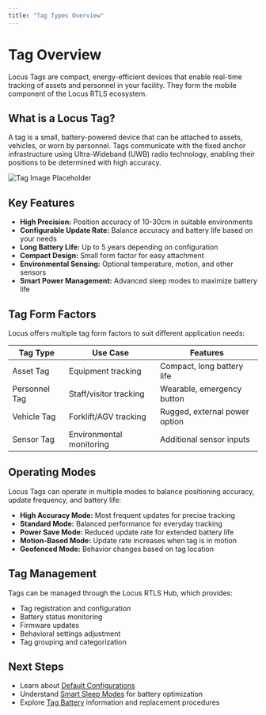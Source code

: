 ```yaml
---
title: "Tag Types Overview"
---
```


# Tag Overview

Locus Tags are compact, energy-efficient devices that enable real-time tracking of assets and personnel in your facility. They form the mobile component of the Locus RTLS ecosystem.

## What is a Locus Tag?

A tag is a small, battery-powered device that can be attached to assets, vehicles, or worn by personnel. Tags communicate with the fixed anchor infrastructure using Ultra-Wideband (UWB) radio technology, enabling their positions to be determined with high accuracy.

![Tag Image Placeholder](https://via.placeholder.com/400x300?text=Locus+Tag)

## Key Features

* **High Precision:** Position accuracy of 10-30cm in suitable environments
* **Configurable Update Rate:** Balance accuracy and battery life based on your needs
* **Long Battery Life:** Up to 5 years depending on configuration
* **Compact Design:** Small form factor for easy attachment
* **Environmental Sensing:** Optional temperature, motion, and other sensors
* **Smart Power Management:** Advanced sleep modes to maximize battery life

## Tag Form Factors

Locus offers multiple tag form factors to suit different application needs:

| Tag Type      | Use Case                 | Features                      |
| ------------- | ------------------------ | ----------------------------- |
| Asset Tag     | Equipment tracking       | Compact, long battery life    |
| Personnel Tag | Staff/visitor tracking   | Wearable, emergency button    |
| Vehicle Tag   | Forklift/AGV tracking    | Rugged, external power option |
| Sensor Tag    | Environmental monitoring | Additional sensor inputs      |

## Operating Modes

Locus Tags can operate in multiple modes to balance positioning accuracy, update frequency, and battery life:

* **High Accuracy Mode:** Most frequent updates for precise tracking
* **Standard Mode:** Balanced performance for everyday tracking
* **Power Save Mode:** Reduced update rate for extended battery life
* **Motion-Based Mode:** Update rate increases when tag is in motion
* **Geofenced Mode:** Behavior changes based on tag location

## Tag Management

Tags can be managed through the Locus RTLS Hub, which provides:

* Tag registration and configuration
* Battery status monitoring
* Firmware updates
* Behavioral settings adjustment
* Tag grouping and categorization

## Next Steps

* Learn about [Default Configurations](../DefaultConfigurations)
* Understand [Smart Sleep Modes](../SmartSleepModes) for battery optimization
* Explore [Tag Battery](../TagBattery) information and replacement procedures
